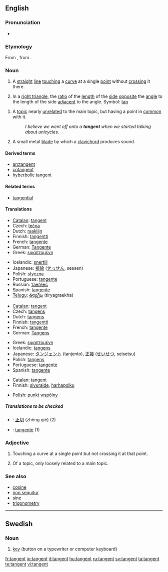 ==English==

===Pronunciation===
* {{IPA|/'tæn.dʒənt/}}

===Etymology===
From {{etyl|lat|en}} {{term|tangentem|lang=lat}}, from {{term|tangere||to touch|lang=lat}}.

===Noun===
{{en-noun}}

# {{geometry}} A [[straight]] [[line]] [[touching]] a [[curve]] at a single [[point]] without [[crossing]] it there.
# {{trigonometry}} In a [[right triangle]], the [[ratio]] of the [[length]] of the [[side]] [[opposite]] the [[angle]] to the length of the side [[adjacent]] to the angle. Symbol: [[tan]]
<!--This definition equivalent to the one above; it does not define a new sense of the word
# {{mathematics}} The ratio of the [[sine]] to the [[cosine]], in either the [[real]] or [[complex]] [[number]]s.-->
# A [[topic]] nearly [[unrelated]] to the main topic, but having a point in [[common]] with it.
#: ''I believe we went off onto a '''tangent''' when we started talking about unicycles.''
# A small metal [[blade]] by which a [[clavichord]] produces sound.

====Derived terms====
* [[arctangent]]
* [[cotangent]]
* [[hyberbolic tangent]]

====Related terms====
* [[tangential]]

====Translations====
{{trans-top|in geometry}}
* [[Catalan]]: [[#Catalan|tangent]] {{f}}
* Czech: [[tečna]] {{f}}
* Dutch: [[raaklijn]] {{f}}
* Finnish: [[tangentti]]
* French: [[tangente]] {{f}}
* German: [[Tangente]] {{f}}
* Greek: [[εφαπτομένη]] {{f}}
{{trans-mid}}
* Icelandic: [[snertill]] {{m}}
* Japanese: [[接線]] ([[せっせん]], sessen)
* Polish: [[styczna]] {{f}}
* Portuguese: [[tangente]] {{f}}
* Russian: [[тангенс]] {{m}}
* Spanish: [[tangente]] {{f}}
* [[Telugu]]: [[తిర్యగ్రేఖ]] (tiryagraekha)
{{trans-bottom}}

{{trans-top|in trigonometry}}
* [[Catalan]]: [[#Catalan|tangent]] {{f}}
* Czech: [[tangens#Czech|tangens]] {{m}}
* Dutch: [[tangens]] {{m}}
* Finnish: [[tangentti]]
* French: [[tangente]] {{f}}
* German: [[Tangens]] {{m}}
{{trans-mid}}
* Greek: [[εφαπτομένη]] {{f}}
* Icelandic: [[tangens]] {{m}}
* Japanese: [[タンジェント]] (tanjento), [[正接]] ([[せいせつ]], seisetsu)
* Polish: [[tangens]] {{m}}
* Portuguese: [[tangente]] {{f}}
* Spanish: [[tangente]] {{f}}
{{trans-bottom}}

{{trans-top|nearly unrelated topic}}
* [[Catalan]]: [[#Catalan|tangent]] {{f}}
* Finnish: [[sivuraide]], [[harhapolku]]
{{trans-mid}}
* Polish: [[punkt wspólny]] {{m}}
{{trans-bottom}}

=====Translations to be checked=====
{{checktrans}}
<!--Remove this section once all of the translations below have been moved into the tables above.-->
* {{ttbc|Chinese}}: [[正切]] (zhèng qiè) (2)
* {{ttbc|Italian}}: [[tangente]] {{f}} (1)

===Adjective===
{{en-adj|-}}

# {{geometry}} Touching a curve at a single point but not crossing it at that point.
# Of a topic, only loosely related to a main topic.

===See also===
* [[cosine]]
* [[non sequitur]]
* [[sine]]
* [[trigonometry]]

----

==Swedish==
{{wikipedia|lang=sv}}

===Noun===
{{infl|sv|noun}}

# [[key]] (button on a typewriter or computer keyboard)

{{tbot entry|Swedish|key|2008|April|sv}}

[[fr:tangent]]
[[io:tangent]]
[[it:tangent]]
[[hu:tangent]]
[[ru:tangent]]
[[sv:tangent]]
[[ta:tangent]]
[[te:tangent]]
[[vi:tangent]]